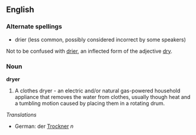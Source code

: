 ==English==

===Alternate spellings===

* drier (less common, possibly considered incorrect by some speakers)
Not to be confused with [[drier]], an inflected form of the adjective [[dry]].

===Noun===

'''dryer'''

# A clothes dryer - an electric and/or natural gas-powered household appliance that removes the water from clothes, usually though heat and a tumbling motion caused by placing them in a rotating drum.

''Translations''

*German: der [[Trockner]] ''n''